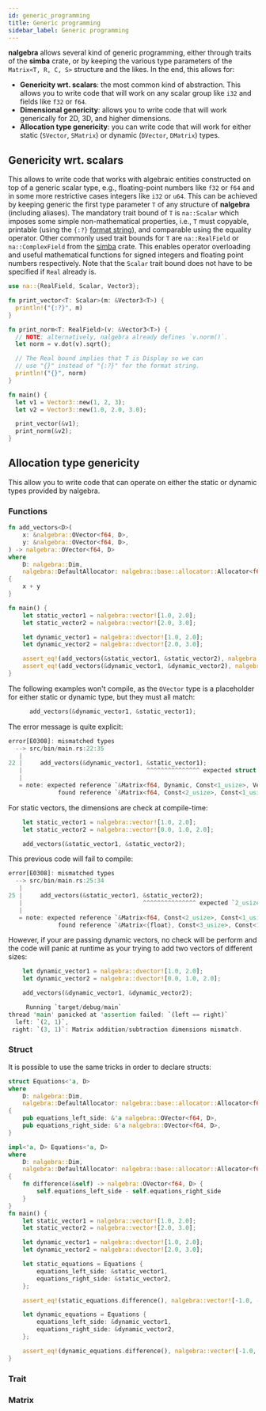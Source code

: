 ```yaml
---
id: generic_programming
title: Generic programming
sidebar_label: Generic programming
---
```



**nalgebra** allows several kind of generic programming, either through traits
of the **simba** crate, or by keeping the various type parameters of the
`Matrix<T, R, C, S>` structure and the likes. In the end, this allows for:
* **Genericity wrt. scalars**: the most common kind of abstraction.
  This allows you to write code that will work on any scalar group like `i32`
  and fields like `f32` or `f64`.
* **Dimensional genericity**: allows you to write code that will work
  generically for 2D, 3D, and higher dimensions.
* **Allocation type genericity**: you can write code that will work for
either static (`SVector`, `SMatrix`) or dynamic (`DVector`, `DMatrix`) types.


## Genericity wrt. scalars
This allows to write code that works with algebraic entities constructed on top
of a generic scalar type, e.g., floating-point numbers like `f32` or `f64` and
in some more restrictive cases integers like `i32` or `u64`.  This can be
achieved by keeping generic the first type parameter `T` of any structure of
**nalgebra** (including aliases). The mandatory trait bound of `T` is
`na::Scalar` which imposes some simple non-mathematical properties, i.e., `T`
must copyable, printable (using the `{:?}` [format
string](https://doc.rust-lang.org/std/fmt/index.html#formatting-traits)), and
comparable using the equality operator. Other commonly used trait bounds for
`T` are `na::RealField` or `na::ComplexField` from the
[simba](https://docs.rs/simba) crate. This
enables operator overloading and useful mathematical functions for signed
integers and floating point numbers respectively. Note that the `Scalar` trait
bound does not have to be specified if `Real` already is.

```rust
use na::{RealField, Scalar, Vector3};

fn print_vector<T: Scalar>(m: &Vector3<T>) {
  println!("{:?}", m)
}

fn print_norm<T: RealField>(v: &Vector3<T>) {
  // NOTE: alternatively, nalgebra already defines `v.norm()`.
  let norm = v.dot(v).sqrt();

  // The Real bound implies that T is Display so we can
  // use "{}" instead of "{:?}" for the format string.
  println!("{}", norm)
}

fn main() {
  let v1 = Vector3::new(1, 2, 3);
  let v2 = Vector3::new(1.0, 2.0, 3.0);

  print_vector(&v1);
  print_norm(&v2);
}
```

## Allocation type genericity
This allow you to write code that can operate on either the static or dynamic types
provided by nalgebra.

### Functions

```rust
fn add_vectors<D>(
    x: &nalgebra::OVector<f64, D>,
    y: &nalgebra::OVector<f64, D>,
) -> nalgebra::OVector<f64, D>
where
    D: nalgebra::Dim,
    nalgebra::DefaultAllocator: nalgebra::base::allocator::Allocator<f64, D>,
{
    x + y
}

fn main() {
    let static_vector1 = nalgebra::vector![1.0, 2.0];
    let static_vector2 = nalgebra::vector![2.0, 3.0];

    let dynamic_vector1 = nalgebra::dvector![1.0, 2.0];
    let dynamic_vector2 = nalgebra::dvector![2.0, 3.0];

    assert_eq!(add_vectors(&static_vector1, &static_vector2), nalgebra::vector![3.0, 5.0]);
    assert_eq!(add_vectors(&dynamic_vector1, &dynamic_vector2), nalgebra::dvector![3.0, 5.0]);
}
```

The following examples won't compile, as the `OVector` type is a placeholder
for either static or dynamic type, but they must all match:

```rust
      add_vectors(&dynamic_vector1, &static_vector1);
```

The error message is quite explicit:

```rust
error[E0308]: mismatched types
  --> src/bin/main.rs:22:35
   |
22 |     add_vectors(&dynamic_vector1, &static_vector1);
   |                                   ^^^^^^^^^^^^^^^ expected struct `Dynamic`, found struct `Const`
   |
   = note: expected reference `&Matrix<f64, Dynamic, Const<1_usize>, VecStorage<f64, Dynamic, Const<1_usize>>>`
              found reference `&Matrix<f64, Const<2_usize>, Const<1_usize>, ArrayStorage<f64, 2_usize, 1_usize>>`
```
For static vectors, the dimensions are check at compile-time:

```rust
    let static_vector1 = nalgebra::vector![1.0, 2.0];
    let static_vector2 = nalgebra::vector![0.0, 1.0, 2.0];

    add_vectors(&static_vector1, &static_vector2);
```

This previous code will fail to compile:

```rust
error[E0308]: mismatched types
  --> src/bin/main.rs:25:34
   |
25 |     add_vectors(&static_vector1, &static_vector2);
   |                                  ^^^^^^^^^^^^^^^ expected `2_usize`, found `3_usize`
   |
   = note: expected reference `&Matrix<f64, Const<2_usize>, Const<1_usize>, ArrayStorage<f64, 2_usize, 1_usize>>`
              found reference `&Matrix<{float}, Const<3_usize>, Const<1_usize>, ArrayStorage<{float}, 3_usize, 1_usize>>`
```

However, if your are passing dynamic vectors, no check will be perform
and the code will panic at runtime as your trying to add two vectors of different sizes:

```rust
    let dynamic_vector1 = nalgebra::dvector![1.0, 2.0];
    let dynamic_vector2 = nalgebra::dvector![0.0, 1.0, 2.0];

    add_vectors(&dynamic_vector1, &dynamic_vector2);
```

```rust
     Running `target/debug/main`
thread 'main' panicked at 'assertion failed: `(left == right)`
  left: `(2, 1)`,
 right: `(3, 1)`: Matrix addition/subtraction dimensions mismatch.
```

### Struct

It is possible to use the same tricks in order to declare structs:

```rust
struct Equations<'a, D>
where
    D: nalgebra::Dim,
    nalgebra::DefaultAllocator: nalgebra::base::allocator::Allocator<f64, D>,
{
    pub equations_left_side: &'a nalgebra::OVector<f64, D>,
    pub equations_right_side: &'a nalgebra::OVector<f64, D>,
}

impl<'a, D> Equations<'a, D>
where
    D: nalgebra::Dim,
    nalgebra::DefaultAllocator: nalgebra::base::allocator::Allocator<f64, D>,
{
    fn difference(&self) -> nalgebra::OVector<f64, D> {
        self.equations_left_side - self.equations_right_side
    }
}
fn main() {
    let static_vector1 = nalgebra::vector![1.0, 2.0];
    let static_vector2 = nalgebra::vector![2.0, 3.0];

    let dynamic_vector1 = nalgebra::dvector![1.0, 2.0];
    let dynamic_vector2 = nalgebra::dvector![2.0, 3.0];

    let static_equations = Equations {
        equations_left_side: &static_vector1,
        equations_right_side: &static_vector2,
    };

    assert_eq!(static_equations.difference(), nalgebra::vector![-1.0, -1.0]);

    let dynamic_equations = Equations {
        equations_left_side: &dynamic_vector1,
        equations_right_side: &dynamic_vector2,
    };

    assert_eq!(dynamic_equations.difference(), nalgebra::vector![-1.0, -1.0]);
}
```


### Trait

### Matrix